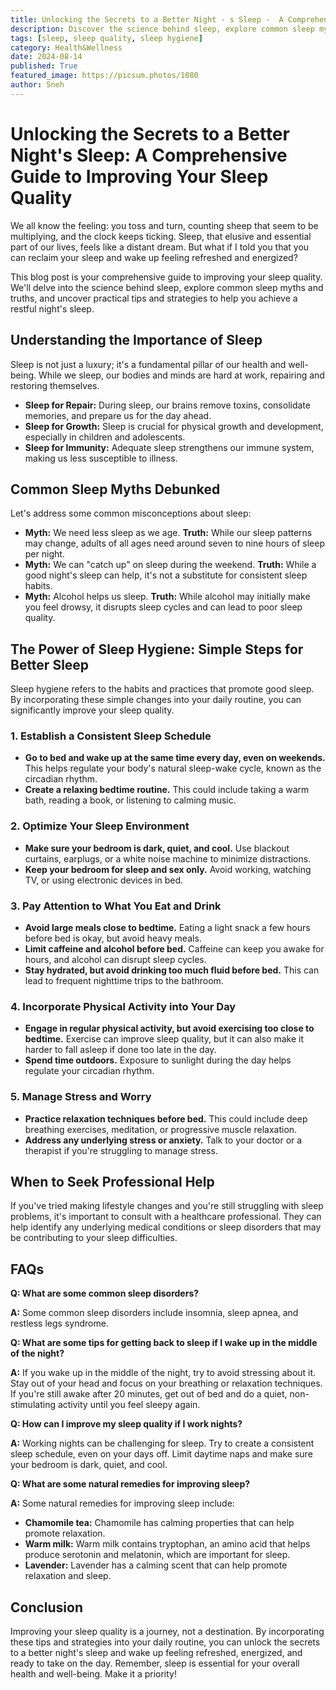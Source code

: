 ```yaml
---
title: Unlocking the Secrets to a Better Night - s Sleep -  A Comprehensive Guide to Improving Your Sleep Quality
description: Discover the science behind sleep, explore common sleep myths, and uncover practical tips and strategies to help you achieve a restful night's sleep. This comprehensive guide will help you understand the importance of sleep and learn how to improve your sleep quality.
tags: [sleep, sleep quality, sleep hygiene]
category: Health&Wellness
date: 2024-08-14
published: True
featured_image: https://picsum.photos/1080
author: Sneh
---
```


#  Unlocking the Secrets to a Better Night's Sleep: A Comprehensive Guide to Improving Your Sleep Quality

We all know the feeling: you toss and turn, counting sheep that seem to be multiplying, and the clock keeps ticking. Sleep, that elusive and essential part of our lives, feels like a distant dream. But what if I told you that you can reclaim your sleep and wake up feeling refreshed and energized?

This blog post is your comprehensive guide to improving your sleep quality. We'll delve into the science behind sleep, explore common sleep myths and truths, and uncover practical tips and strategies to help you achieve a restful night's sleep.

## Understanding the Importance of Sleep

Sleep is not just a luxury; it's a fundamental pillar of our health and well-being. While we sleep, our bodies and minds are hard at work, repairing and restoring themselves.

* **Sleep for Repair:** During sleep, our brains remove toxins, consolidate memories, and prepare us for the day ahead.
* **Sleep for Growth:**  Sleep is crucial for physical growth and development, especially in children and adolescents.
* **Sleep for Immunity:**  Adequate sleep strengthens our immune system, making us less susceptible to illness.

## Common Sleep Myths Debunked

Let's address some common misconceptions about sleep:

* **Myth:**  We need less sleep as we age. **Truth:**  While our sleep patterns may change, adults of all ages need around seven to nine hours of sleep per night.
* **Myth:**  We can "catch up" on sleep during the weekend. **Truth:**  While a good night's sleep can help, it's not a substitute for consistent sleep habits.
* **Myth:**  Alcohol helps us sleep. **Truth:**  While alcohol may initially make you feel drowsy, it disrupts sleep cycles and can lead to poor sleep quality.

##  The Power of Sleep Hygiene:  Simple Steps for Better Sleep

Sleep hygiene refers to the habits and practices that promote good sleep. By incorporating these simple changes into your daily routine, you can significantly improve your sleep quality.

### 1.  Establish a Consistent Sleep Schedule

* **Go to bed and wake up at the same time every day, even on weekends.** This helps regulate your body's natural sleep-wake cycle, known as the circadian rhythm.
* **Create a relaxing bedtime routine.** This could include taking a warm bath, reading a book, or listening to calming music.

### 2.  Optimize Your Sleep Environment

* **Make sure your bedroom is dark, quiet, and cool.**  Use blackout curtains, earplugs, or a white noise machine to minimize distractions.
* **Keep your bedroom for sleep and sex only.**  Avoid working, watching TV, or using electronic devices in bed.

### 3.  Pay Attention to What You Eat and Drink

* **Avoid large meals close to bedtime.**  Eating a light snack a few hours before bed is okay, but avoid heavy meals.
* **Limit caffeine and alcohol before bed.**  Caffeine can keep you awake for hours, and alcohol can disrupt sleep cycles.
* **Stay hydrated, but avoid drinking too much fluid before bed.**  This can lead to frequent nighttime trips to the bathroom.

### 4.  Incorporate Physical Activity into Your Day

* **Engage in regular physical activity, but avoid exercising too close to bedtime.**  Exercise can improve sleep quality, but it can also make it harder to fall asleep if done too late in the day.
* **Spend time outdoors.**  Exposure to sunlight during the day helps regulate your circadian rhythm.

### 5.  Manage Stress and Worry

* **Practice relaxation techniques before bed.**  This could include deep breathing exercises, meditation, or progressive muscle relaxation.
* **Address any underlying stress or anxiety.**  Talk to your doctor or a therapist if you're struggling to manage stress.

##  When to Seek Professional Help

If you've tried making lifestyle changes and you're still struggling with sleep problems, it's important to consult with a healthcare professional. They can help identify any underlying medical conditions or sleep disorders that may be contributing to your sleep difficulties.

##  FAQs

**Q: What are some common sleep disorders?**

**A:**  Some common sleep disorders include insomnia, sleep apnea, and restless legs syndrome.

**Q: What are some tips for getting back to sleep if I wake up in the middle of the night?**

**A:**  If you wake up in the middle of the night, try to avoid stressing about it. Stay out of your head and focus on your breathing or relaxation techniques. If you're still awake after 20 minutes, get out of bed and do a quiet, non-stimulating activity until you feel sleepy again.

**Q: How can I improve my sleep quality if I work nights?**

**A:**  Working nights can be challenging for sleep. Try to create a consistent sleep schedule, even on your days off. Limit daytime naps and make sure your bedroom is dark, quiet, and cool.

**Q: What are some natural remedies for improving sleep?**

**A:**  Some natural remedies for improving sleep include:

* **Chamomile tea:**  Chamomile has calming properties that can help promote relaxation.
* **Warm milk:**  Warm milk contains tryptophan, an amino acid that helps produce serotonin and melatonin, which are important for sleep.
* **Lavender:**  Lavender has a calming scent that can help promote relaxation and sleep.

##  Conclusion

Improving your sleep quality is a journey, not a destination. By incorporating these tips and strategies into your daily routine, you can unlock the secrets to a better night's sleep and wake up feeling refreshed, energized, and ready to take on the day. Remember, sleep is essential for your overall health and well-being. Make it a priority!
